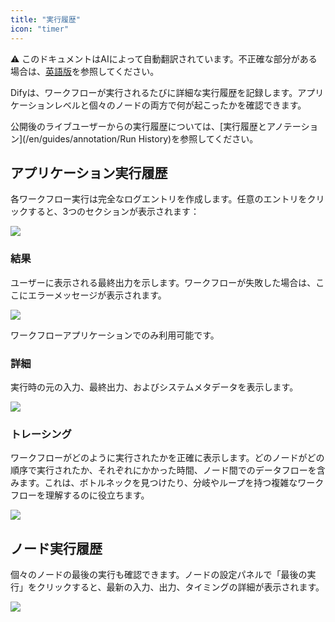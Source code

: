 ```yaml
---
title: "実行履歴"
icon: "timer"
---
```


<Note> ⚠️ このドキュメントはAIによって自動翻訳されています。不正確な部分がある場合は、[英語版](/en/documentation/pages/debug/history-and-logs)を参照してください。</Note>


Difyは、ワークフローが実行されるたびに詳細な実行履歴を記録します。アプリケーションレベルと個々のノードの両方で何が起こったかを確認できます。

<Info>
公開後のライブユーザーからの実行履歴については、[実行履歴とアノテーション](/en/guides/annotation/Run History)を参照してください。
</Info>

## アプリケーション実行履歴

各ワークフロー実行は完全なログエントリを作成します。任意のエントリをクリックすると、3つのセクションが表示されます：

![](https://assets-docs.dify.ai/2025/04/08a885858cfa6e8863faac891a5be319.png)

### 結果

ユーザーに表示される最終出力を示します。ワークフローが失敗した場合は、ここにエラーメッセージが表示されます。

![](https://assets-docs.dify.ai/2025/06/22856751d278ffad99d0533d2d96e125.png)

<Warning>
ワークフローアプリケーションでのみ利用可能です。
</Warning>

### 詳細

実行時の元の入力、最終出力、およびシステムメタデータを表示します。

![](https://assets-docs.dify.ai/2025/06/882b783cd843ab666f5bc3c06f78521d.png)

### トレーシング

ワークフローがどのように実行されたかを正確に表示します。どのノードがどの順序で実行されたか、それぞれにかかった時間、ノード間でのデータフローを含みます。これは、ボトルネックを見つけたり、分岐やループを持つ複雑なワークフローを理解するのに役立ちます。

![](https://assets-docs.dify.ai/2025/06/9e614ac01b1f6e0aeadda78c91ce93b7.png)

## ノード実行履歴

個々のノードの最後の実行も確認できます。ノードの設定パネルで「最後の実行」をクリックすると、最新の入力、出力、タイミングの詳細が表示されます。

![](https://assets-docs.dify.ai/2025/06/9c6e57236d85f426a930424863042d7d.png)